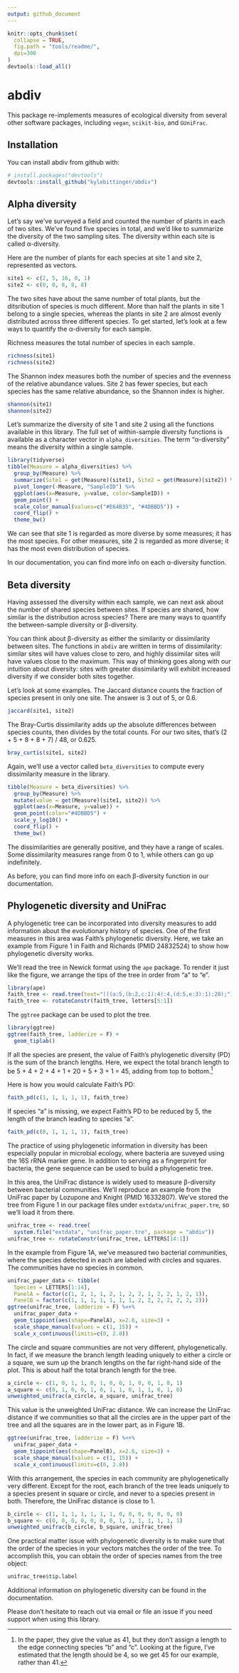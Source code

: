 ```yaml
---
output: github_document
---
```


<!-- README.md is generated from README.Rmd. Please edit that file -->

```r
knitr::opts_chunk$set(
  collapse = TRUE,
  fig.path = "tools/readme/",
  dpi=300
)
devtools::load_all()
```

# abdiv

This package re-implements measures of ecological diversity from several other
software packages, including `vegan`, `scikit-bio`, and `GUniFrac`.

## Installation

You can install abdiv from github with:

```r
# install.packages("devtools")
devtools::install_github("kylebittinger/abdiv")
```

## Alpha diversity

Let's say we've surveyed a field and counted the number of plants in each of
two sites.  We've found five species in total, and we'd like to summarize
the diversity of the two sampling sites.  The diversity within each site is
called α-diversity.

Here are the number of plants for each species at site 1 and site 2,
represented as vectors.

```r
site1 <- c(2, 5, 16, 0, 1)
site2 <- c(0, 0, 8, 8, 8)
```

The two sites have about the same number of total plants, but the ditsribution
of species is much different.  More than half the plants in site 1 belong to a
single species, whereas the plants in site 2 are almost evenly distributed
across three different species.  To get started, let's look at a few ways to
quantify the α-diversity for each sample.

Richness measures the total number of species in each sample.

```r
richness(site1)
richness(site2)
```

The Shannon index measures both the number of species and the evenness of the
relative abundance values. Site 2 has fewer species, but each species has the
same relative abundance, so the Shannon index is higher.

```r
shannon(site1)
shannon(site2)
```

Let's summarize the diversity of site 1 and site 2 using all the functions
available in this library.  The full set of within-sample diversity functions
is available as a character vector in `alpha_diversities`. The term
"α-diversity" means the diversity within a single sample.

```r
library(tidyverse)
tibble(Measure = alpha_diversities) %>%
  group_by(Measure) %>%
  summarize(Site1 = get(Measure)(site1), Site2 = get(Measure)(site2)) %>%
  pivot_longer(-Measure, "SampleID") %>%
  ggplot(aes(x=Measure, y=value, color=SampleID)) +
  geom_point() +
  scale_color_manual(values=c("#E64B35", "#4DBBD5")) +
  coord_flip() +
  theme_bw()
```

We can see that site 1 is regarded as more diverse by some measures; it has the
most species. For other measures, site 2 is regarded as more diverse; it has
the most even distribution of species.

In our documentation, you can find more info on each α-diversity
function.

## Beta diversity

Having assessed the diversity within each sample, we can next ask about the
number of shared species between sites.  If species are shared, how similar is
the distribution across species? There are many ways to quantify the
between-sample diversity or β-diversity.

You can think about β-diversity as either the similarity or dissimilarity
between sites.  The functions in `abdiv` are written in terms of
dissimilarity: similar sites will have values close to zero, and highly
dissimilar sites will have values close to the maximum.  This way of thinking
goes along with our intuition about diversity: sites with greater
dissimilarity will exhibit increased diversity if we consider both sites
together.

Let's look at some examples. The Jaccard distance counts the fraction of
species present in only one site. The answer is 3 out of 5, or 0.6.

```r
jaccard(site1, site2)
```

The Bray-Curtis dissimilarity adds up the absolute differences between species
counts, then divides by the total counts. For our two sites, that's
(2 + 5 + 8 + 8 + 7) / 48, or 0.625.

```r
bray_curtis(site1, site2)
```

Again, we'll use a vector called `beta_diversities` to compute every dissimilarity
measure in the library.

```r
tibble(Measure = beta_diversities) %>%
  group_by(Measure) %>%
  mutate(value = get(Measure)(site1, site2)) %>%
  ggplot(aes(x=Measure, y=value)) +
  geom_point(color="#4DBBD5") +
  scale_y_log10() +
  coord_flip() +
  theme_bw()
```

The dissimilarities are generally positive, and they have a range of scales.
Some dissimilarity measures range from 0 to 1, while others can go up
indefinitely.

As before, you can find more info on each β-diversity function in our
documentation.

## Phylogenetic diversity and UniFrac

A phylogenetic tree can be incorporated into diversity measures to add
information about the evolutionary history of species. One of the first
measures in this area was Faith's phylogenetic diversity. Here, we take an
example from Figure 1 in Faith and Richards (PMID 24832524) to show how
phylogenetic diversity works.

We'll read the tree in Newick format using the `ape` package. To render it just
like the figure, we arrange the tips of the tree in order from "a" to "e".

```r
library(ape)
faith_tree <- read.tree(text="(((a:5,(b:2,c:1):4):4,(d:5,e:3):1):20);")
faith_tree <- rotateConstr(faith_tree, letters[5:1])
```

The `ggtree` package can be used to plot the tree.

```r
library(ggtree)
ggtree(faith_tree, ladderize = F) +
  geom_tiplab()
```

If all the species are present, the value of Faith's phylogenetic diversity
(PD) is the sum of the branch lengths. Here, we expect the total branch length
to be 5 + 4 + 2 + 4 + 1 + 20 + 5 + 3 + 1 = 45, adding from top to bottom.^[In
the paper, they give the value as 41, but they don't assign a length to the
edge connecting species "b" and "c". Looking at the figure, I've estimated that
the length should be 4, so we get 45 for our example, rather than 41.]

Here is how you would calculate Faith's PD:

```r
faith_pd(c(1, 1, 1, 1, 1), faith_tree)
```

If species "a" is missing, we expect Faith's PD to be reduced by 5, the length
of the branch leading to species "a".

```r
faith_pd(c(0, 1, 1, 1, 1), faith_tree)
```

The practice of using phylogenetic information in diversity has been especially
popular in microbial ecology, where bacteria are suveyed using the 16S rRNA
marker gene. In addition to serving as a fingerprint for bacteria, the gene
sequence can be used to build a phylogenetic tree.

In this area, the UniFrac distance is widely used to measure β-diversity
between bacterial communities. We'll reproduce an example from the UniFrac
paper by Lozupone and Knight (PMID 16332807). We've stored the tree from
Figure 1 in our package files under `extdata/unifrac_paper.tre`, so we'll
load it from there.

```r
unifrac_tree <- read.tree(
  system.file("extdata", "unifrac_paper.tre", package = "abdiv"))
unifrac_tree <- rotateConstr(unifrac_tree, LETTERS[14:1])
```

In the example from Figure 1A, we've measured two bacterial communities, where
the species detected in each are labeled with circles and squares. The
communities have no species in common.

```r
unifrac_paper_data <- tibble(
  Species = LETTERS[1:14],
  PanelA = factor(c(1, 2, 1, 1, 2, 1, 2, 2, 1, 2, 2, 1, 2, 1)),
  PanelB = factor(c(1, 1, 1, 1, 1, 1, 1, 2, 2, 2, 2, 2, 2, 2)))
ggtree(unifrac_tree, ladderize = F) %<+%
  unifrac_paper_data +
  geom_tippoint(aes(shape=PanelA), x=2.6, size=3) +
  scale_shape_manual(values = c(1, 15)) +
  scale_x_continuous(limits=c(0, 2.8))
```

The circle and square communities are not very different, phylogenetically. In
fact, if we measure the branch length leading uniquely to either a circle or a
square, we sum up the branch lengths on the far right-hand side of the plot.
This is about half the total branch length for the tree.

```r
a_circle <- c(1, 0, 1, 1, 0, 1, 0, 0, 1, 0, 0, 1, 0, 1)
a_square <- c(0, 1, 0, 0, 1, 0, 1, 1, 0, 1, 1, 0, 1, 0)
unweighted_unifrac(a_circle, a_square, unifrac_tree)
```

This value is the unweighted UniFrac distance. We can increase the UniFrac
distance if we communities so that all the circles are in the upper part of the
tree and all the squares are in the lower part, as in Figure 1B.

```r
ggtree(unifrac_tree, ladderize = F) %<+%
  unifrac_paper_data +
  geom_tippoint(aes(shape=PanelB), x=2.6, size=3) +
  scale_shape_manual(values = c(1, 15)) +
  scale_x_continuous(limits=c(0, 2.8))
```

With this arrangement, the species in each community are phylogenetically
very different.  Except for the root, each branch of the tree leads uniquely
to a species present in square or circle, and never to a species present in
both. Therefore, the UniFrac distance is close to 1.

```r
b_circle <- c(1, 1, 1, 1, 1, 1, 1, 0, 0, 0, 0, 0, 0, 0)
b_square <- c(0, 0, 0, 0, 0, 0, 0, 1, 1, 1, 1, 1, 1, 1)
unweighted_unifrac(b_circle, b_square, unifrac_tree)
```

One practical matter issue with phylogenetic diversity is to make sure that
the order of the species in your vectors matches the order of the tree. To
accomplish this, you can obtain the order of species names from the tree
object:

```r
unifrac_tree$tip.label
```

Additional information on phylogenetic diversity can be found in the
documentation.

Please don't hesitate to reach out via email or file an issue
if you need support when using this library.
